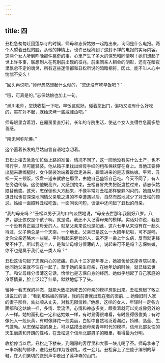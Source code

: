 ```yaml
---
---
---
```

title: 四
---




丑松急匆匆赶回莲华寺的时候，师母和志保姑娘一起跑出来，询问是什么电报。两个人望着丑松的脸，从他的神情上，也许已经猜到了这封不祥的电报的实际内容。这两个女人听到昨晚那件离奇的事，心里产生了多大的惊恐和同情啊！她们想起了世上许多事，联想到人在死别前出现的征兆，前来同亲人相会的阴影，还有在暗夜里飘忽不定的魂灵，所有这些迷信都和丑松所说的暗暗相符，因此，能不叫人心中惴惴不安么！

“回头再说吧，”师母忽然想起什么似的，“您还没有吃早饭吧？”

“哦，可真是的。”志保姑娘也加上一句。

“濑川老师，您快收拾一下吧，早饭这就好。碰着您出门，偏巧又没有什么好吃的，实在对不起，就给您烤一些咸鲑鱼吧。”

师母眼里含着泪，在厢房里直打转。长年的寺院生活，使这个女人变得性急而多愁善感。

“南无阿弥陀佛。”

这个蓄着长发的尼姑自言自语地念叨着。

丑松上楼去急急忙忙做上路的准备。情况不同了，这一回他没有买什么土产，也不带行李，尽可能轻装。他从箱子里找出婶母手织的粗布棉袄穿在身上。当他正要伸出腿来裹绑腿时，女仆袈裟治端着饭盘走进来，跟着进来的是志保姑娘。平素，丑松一天三顿饭，饭盘一送来就放在那里，由他自己盛饭自己吃。今天不同了，有人在旁边伺候，这使他既高兴，又感到拘束。丑松冒冒失失把饭盘拉过来，请志保姑娘替他盛。这天，志保倒也大方起来，不像平常对丑松那样躲躲闪闪的。她自从知道丑松也在深深地同情父亲敬之进的不幸遭遇以后，自然而然地减少了对丑松的顾忌。姑娘一面照料丑松吃饭，一面问长问短，谈话中还问起了丑松的母亲。

“我的母亲吗？”丑松以男子汉的口气淡然地说，“母亲去世那年我刚好八岁。八岁，那还仅仅是个孩子啊。就是说，我还不大记得母亲的模样。实话对你说，我是一个没有真正尝过母爱的人。就拿父亲来说也是如此，这六七年从来没有在一起久待过，父子俩总是一个天南，一个地北。父亲已是这么一大把年纪啦，可不是吗，比你父亲还略大一些呢。平时看起来健壮的人，说不定一染上什么病，反而就更经受不住了。所以我这个人，是和父母缘分很薄的人，说起来可不是吗？志保姑娘，你不也是属于我们这一类人吗？”

丑松这话勾起了志保内心的悲痛。自从十三岁那年春上，她被舍给这座寺院以来，她同她父亲就不住在一起了。至于她的亲生母亲，在她年幼的时候，就已经去世了。和父母缘分很薄这句话，恰恰也是志保自身的经历。她似乎想起了自己家庭的冷落情景，脸上泛起了红晕，默默地低下了头。

留神一看志保的神态，就能大致把她死去的母亲的模样想象出来。丑松想起了敬之进说过的话：“看到那姑娘的容貌，我的前妻就出现在我的面前……她像旧时人家的妻子那样，处处顺从丈夫，对我无限信赖。”他想，这样的女人，年轻时一定各方面都和这姑娘一样，多情、爱流泪，心情和神态多变，眼看着就可以变成像另外的人一样。她的面孔也一定和这姑娘一样，有时显得很难看，有时显得很俊美；有时像死人一般灰黄，有时像鲜花一般美丽，白皙中自然地泛着潮红，娇嫩、晶莹、生气蓬勃。从志保姑娘的身上，可以估摸出她母亲青年时代的模样。信州北部女性的天生丽质和开朗的性格，在丑松这个信州北部男子的眼里，看得最为分明。

收拾停当以后，丑松走下楼来，到厢房的客厅里和大家一块儿喝了茶。师母拿来了一串新制的佛珠，送给丑松作为饯别礼。过一会儿，丑松穿上了庄傻子编制的草鞋，在人们亲切的送别声中走出了莲华寺的山门。